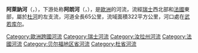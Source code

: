 {{Infobox river
  | name              = 阿莱讷河 (阿朗河)
  | name_native       = Allaine (Allan)
  | image             = Porrentruy rivero Allaine 037.JPG 
  | image_caption     = 流经[[波朗特呂|波朗特呂]]的阿莱讷河
  | map               = Allaine.png
  | source1_location  = [[沙尔穆瓦耶_(汝拉州)|沙尔穆瓦耶]]
  | source1_coordinates= {{coord|47.42939|7.23038}}
  | source1_elevation = {{convert|598|m|ft|abbr=on}} 
  | mouth_location    = [[杜河|杜河]]（位于[[武若库尔|武若库尔]]）
  | mouth_coordinates = {{coord|47.4785|6.7597|display=inline,title}}
  | mouth_elevation   = {{convert|335|m|ft|abbr=on}} 
  | progression       = {{RDoubs}}
  | subdivision_type1 = [[世界政區索引|国家]]
  | subdivision_name1 = {{CHE}}<br>{{FR}}
  | length            = {{convert|65|km|abbr=on}} 
  | discharge1_avg    = 
  | basin_size        = {{convert|322|km2|abbr=on}}
}}

'''阿萊訥河'''（{{lang-fr|Allaine}}，{{IPA-fr|alɛn}}），下游处称'''阿朗河'''（{{lang|fr|Allan}}，{{IPA-fr|alɑ̃|}}），是[[歐洲|歐洲]]的河流，流經[[瑞士|瑞士]]西北部和[[法國|法國]]東部，屬於[[杜河|杜河]]的左支流，河道全長65公里，流域面積322平方公里，河口處在[[武若库尔|武若库尔]]。

{{France-geo-stub}}
{{Switzerland-geo-stub}}
[[Category:歐洲跨國河流|Category:歐洲跨國河流]]
[[Category:瑞士河流|Category:瑞士河流]]
[[Category:汝拉州河流|Category:汝拉州河流]]
[[Category:法國河流|Category:法國河流]]
[[Category:贝尔福地区省河流|Category:贝尔福地区省河流]]
[[Category:杜省河流|Category:杜省河流]]